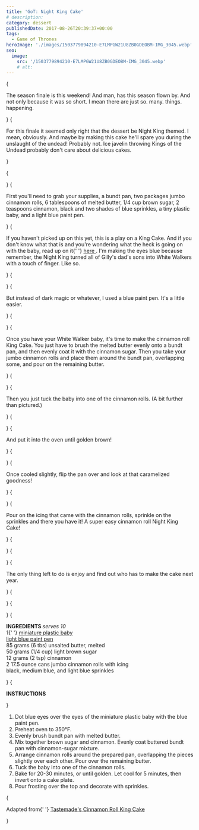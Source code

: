 ```yaml
---
title: 'GoT: Night King Cake'
# description:
category: dessert
publishedDate: 2017-08-26T20:39:37+00:00
tags:
  - Game of Thrones
heroImage: './images/1503779894210-E7LMPGW21U8ZB0GDEOBM-IMG_3045.webp'
seo:
  image:
    src: '/1503779894210-E7LMPGW21U8ZB0GDEOBM-IMG_3045.webp'
    # alt:
---
```



{<p>The season finale is this weekend! And man, has this season flown by. And
not only because it was so short. I mean there are just so. many. things.
happening.</p>}
{<p>For this finale it seemed only right that the dessert be Night King themed.
I mean, obviously. And maybe by making this cake he'll spare you during the
unslaught of the undead! Probably not. Ice javelin throwing Kings of the
Undead probably don't care about delicious cakes.</p>}

{<p><Picture
		src={ContentImage1}
		alt="Night King Cake | Sarah Makes Stuff"
	/></p>}
{<p>First you'll need to grab your supplies, a bundt pan, two packages jumbo
cinnamon rolls, 6 tablespoons of melted butter, 1/4 cup brown sugar, 2
teaspoons cinnamon, black and two shades of blue sprinkles, a tiny plastic
baby, and a light blue paint pen.</p>}
{<p>If you haven't picked up on this yet, this is a play on a King Cake. And if
you don't know what that is and you're wondering what the heck is going on
with the baby, read up on it{' '}
<a target="_blank" href="https://en.wikipedia.org/wiki/King_cake">
here
</a>
. I'm making the eyes blue because remember, the Night King turned all of
Gilly's dad's sons into White Walkers with a touch of finger. Like so.</p>}
{<p><Picture
		src={ContentImage2}
		alt="Night King Cake | Sarah Makes Stuff"
	/></p>}
{<p>But instead of dark magic or whatever, I used a blue paint pen. It's a little
easier.</p>}
{<p><Picture
		src={ContentImage3}
		alt="Night King Cake | Sarah Makes Stuff"
	/></p>}
{<p>Once you have your White Walker baby, it's time to make the cinnamon roll King
Cake. You just have to brush the melted butter evenly onto a bundt pan, and
then evenly coat it with the cinnamon sugar. Then you take your jumbo cinnamon
rolls and place them around the bundt pan, overlapping some, and pour on the
remaining butter.</p>}
{<p><Picture
		src={ContentImage4}
		alt="Night King Cake | Sarah Makes Stuff"
	/></p>}
{<p>Then you just tuck the baby into one of the cinnamon rolls. (A bit further
than pictured.)</p>}
{<p><Picture
		src={ContentImage5}
		alt="Night King Cake | Sarah Makes Stuff"
	/></p>}
{<p>And put it into the oven until golden brown!</p>}
{<p><Picture
		src={ContentImage6}
		alt="Night King Cake | Sarah Makes Stuff"
	/></p>}
{<p>Once cooled slightly, flip the pan over and look at that caramelized goodness!</p>}
{<p><Picture
		src={ContentImage7}
		alt="Night King Cake | Sarah Makes Stuff"
	/></p>}
{<p>Pour on the icing that came with the cinnamon rolls, sprinkle on the sprinkles
and there you have it! A super easy cinnamon roll Night King Cake!</p>}
{<p><Picture
		src={ContentImage8}
		alt="Night King Cake | Sarah Makes Stuff"
	/></p>}
{<p><Picture
		src={ContentImage9}
		alt="Night King Cake | Sarah Makes Stuff"
	/></p>}
{<p>The only thing left to do is enjoy and find out who has to make the cake next
year.</p>}
{<p><Picture
		src={ContentImage10}
		alt="Night King Cake | Sarah Makes Stuff"
	/></p>}
{<p><Picture
		src={ContentImage11}
		alt="Night King Cake | Sarah Makes Stuff"
	/></p>}
{<p><strong>INGREDIENTS </strong>
<em>serves 10</em>
<br />1{' '}
<a
		target="_blank"
		href="https://www.amazon.com/Amscan-Miniature-Charms-Plastic-Shower/dp/B000R4O9MY/ref=sr_1_5?ie=UTF8&amp;qid=1503779262&amp;sr=8-5&amp;keywords=king+cake+plastic+babies"
	>
miniature plastic baby
</a>
<br />
<a
		target="_blank"
		href="https://www.amazon.com/Uni-posca-Paint-Marker-Pen-PC-5M15C/dp/B001ANVDMU/ref=sr_1_4?ie=UTF8&amp;qid=1503779367&amp;sr=8-4&amp;keywords=posca+blue+paint+pen"
	>
light blue paint pen
</a>
<br />
85 grams (6 tbs) unsalted butter, melted
<br />
50 grams (1/4 cup) light brown sugar
<br />
12 grams (2 tsp) cinnamon
<br />2 17.5 ounce cans jumbo cinnamon rolls with icing
<br />
black, medium blue, and light blue sprinkles</p>}
{<p><strong>INSTRUCTIONS</strong></p>}

<ol>
	<li>
		Dot blue eyes over the eyes of the miniature plastic baby with the blue
		paint pen. 
	</li>
	<li>Preheat oven to 350°F.</li>
	<li>Evenly brush bundt pan with melted butter.</li>
	<li>
		Mix together brown sugar and cinnamon. Evenly coat buttered bundt pan with
		cinnamon-sugar mixture.
	</li>
	<li>
		Arrange cinnamon rolls around the prepared pan, overlapping the pieces
		slightly over each other. Pour over the remaining butter.
	</li>
	<li>Tuck the baby into one of the cinnamon rolls.</li>
	<li>
		Bake for 20-30 minutes, or until golden. Let cool for 5 minutes, then invert
		onto a cake plate.
	</li>
	<li>Pour frosting over the top and decorate with sprinkles.</li>
</ol>
{
	<p>
		Adapted from{' '}
		<a
			target="_blank"
			href="https://www.tastemade.com/videos/cinnamon-roll-king-cake"
		>
			Tastemade's Cinnamon Roll King Cake
		</a>
	</p>
}
